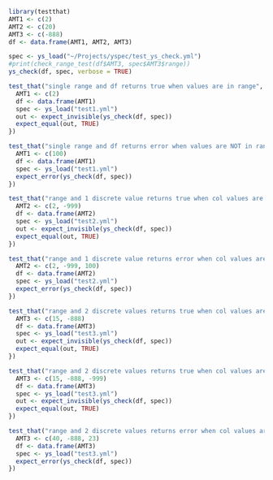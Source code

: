 ```r
library(testthat)
AMT1 <- c(2)
AMT2 <- c(20)
AMT3 <- c(-888)
df <- data.frame(AMT1, AMT2, AMT3)

spec <- ys_load("~/Projects/yspec/test_ys_check.yml")
#print(check_range_test(df$AMT3, spec$AMT3$range))
ys_check(df, spec, verbose = TRUE)

```

```r
test_that("single range and df returns true when values are in range", {
  AMT1 <- c(2)
  df <- data.frame(AMT1)
  spec <- ys_load("test1.yml")
  out <- expect_invisible(ys_check(df, spec))
  expect_equal(out, TRUE)
})

test_that("single range and df returns error when values are NOT in range",{
  AMT1 <- c(100)
  df <- data.frame(AMT1)
  spec <- ys_load("test1.yml")
  expect_error(ys_check(df, spec))
})

test_that("range and 1 discrete value returns true when col values are in range", {
  AMT2 <- c(2, -999)
  df <- data.frame(AMT2)
  spec <- ys_load("test2.yml")
  out <- expect_invisible(ys_check(df, spec))
  expect_equal(out, TRUE)
})

test_that("range and 1 discrete value returns error when col values are NOT in range", {
  AMT2 <- c(2, -999, 100)
  df <- data.frame(AMT2)
  spec <- ys_load("test2.yml")
  expect_error(ys_check(df, spec))
})

test_that("range and 2 discrete values returns true when col values are in range", {
  AMT3 <- c(15, -888)
  df <- data.frame(AMT3)
  spec <- ys_load("test3.yml")
  out <- expect_invisible(ys_check(df, spec))
  expect_equal(out, TRUE)
})

test_that("range and 2 discrete values returns true when col values are in range", {
  AMT3 <- c(15, -888, -999)
  df <- data.frame(AMT3)
  spec <- ys_load("test3.yml")
  out <- expect_invisible(ys_check(df, spec))
  expect_equal(out, TRUE)
})

test_that("range and 2 discrete values returns error when col values are NOT in range", {
  AMT3 <- c(40, -888, 23)
  df <- data.frame(AMT3)
  spec <- ys_load("test3.yml")
  expect_error(ys_check(df, spec))
})
```



